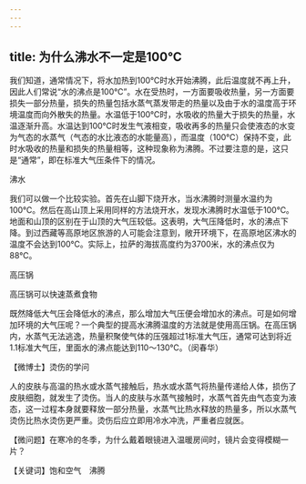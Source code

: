 ```yaml
---
---
---
```

title: 为什么沸水不一定是100℃
---




我们知道，通常情况下，将水加热到100℃时水开始沸腾，此后温度就不再上升，因此人们常说“水的沸点是100℃”。水在受热时，一方面要吸收热量，另一方面要损失一部分热量，损失的热量包括水蒸气蒸发带走的热量以及由于水的温度高于环境温度而向外散失的热量。水温低于100℃时，水吸收的热量大于损失的热量，水温逐渐升高。水温达到100℃时发生气液相变，吸收再多的热量只会使液态的水变为气态的水蒸气（气态的水比液态的水能量高），而温度（100℃）保持不变，此时水吸收的热量和损失的热量相等，这种现象称为沸腾。不过要注意的是，这只是“通常”，即在标准大气压条件下的情况。

沸水



我们可以做一个比较实验。首先在山脚下烧开水，当水沸腾时测量水温约为100℃。然后在高山顶上采用同样的方法烧开水，发现水沸腾时水温低于100℃。地面和山顶的区别在于山顶的大气压较低。这表明，大气压降低时，水的沸点下降。到过西藏等高原地区旅游的人可能会注意到，敞开环境下，在高原地区沸水的温度不会达到100℃。实际上，拉萨的海拔高度约为3700米，水的沸点仅为88℃。

高压锅



高压锅可以快速蒸煮食物



既然降低大气压会降低水的沸点，那么增加大气压便会增加水的沸点。可是如何增加环境的大气压呢？一个典型的提高水沸腾温度的方法就是使用高压锅。在高压锅内，水蒸气无法逃逸，热量积聚使气体的压强超过1标准大气压，通常可达到将近1.1标准大气压，里面水的沸点能达到110～130℃。（闵春华）





【微博士】烫伤的学问

人的皮肤与高温的热水或水蒸气接触后，热水或水蒸气将热量传递给人体，损伤了皮肤细胞，就发生了烫伤。当人的皮肤与水蒸气接触时，水蒸气首先由气态变为液态，这一过程本身就要释放一部分热量，水蒸气比热水释放的热量多，所以水蒸气烫伤比热水烫伤更严重。烫伤后应立即用冷水冲洗，严重者应就医。

【微问题】在寒冷的冬季，为什么戴着眼镜进入温暖房间时，镜片会变得模糊一片？

【关键词】饱和空气　沸腾